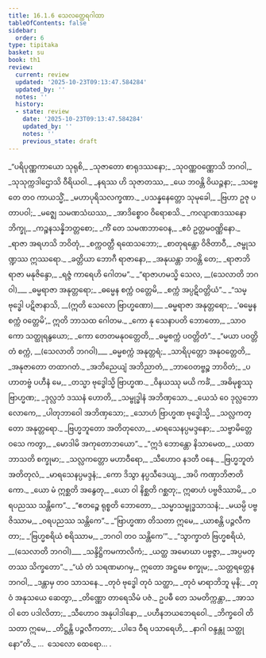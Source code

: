 ```yaml
---
title: 16.1.6 သေလတ္ထေရဂါထာ
tableOfContents: false
sidebar:
  order: 6
type: tipitaka
basket: su
book: th1
review:
  current: review
  updated: '2025-10-23T09:13:47.584284'
  updated_by: ''
  notes: ''
  history:
  - state: review
    date: '2025-10-23T09:13:47.584284'
    updated_by: ''
    notes: ''
    previous_state: draft
---
```



<ReviewStatus review={frontmatter.review} showDetails={true} />

<HypothesisAnnotation frontmatter={frontmatter} />

<DynamicBreadcrumb />

<Division number="818" book="th1" e="ch" v="19" p="330">

<Paragraph number="1159" type="verses" book="th1">
_“ပရိပုဏ္ဏကာယော သုရုစိ,_  
_သုဇာတော စာရုဒဿနော;_  
_သုဝဏ္ဏဝဏ္ဏောသိ ဘဂဝါ,_  
_သုသုက္ကဒါဌောသိ ဝီရိယဝါ._  

</Paragraph>

</Division>
<Division number="819" book="th1" e="ch" v="19" p="330">

<Paragraph number="1160" type="verses" book="th1">
_နရဿ ဟိ သုဇာတဿ,_  
_ယေ ဘဝန္တိ ဝိယဉ္ဇနာ;_  
_သဗ္ဗေ တေ တဝ ကာယသ္မိံ,_  
_မဟာပုရိသလက္ခဏာ._  

</Paragraph>

</Division>
<Division number="820" book="th1" e="ch" v="19" p="330">

<Paragraph number="1161" type="verses" book="th1">
_ပသန္နနေတ္တော သုမုခေါ,_  
_ဗြဟာ ဥဇု ပတာပဝါ;_  
_မဇ္ဈေ သမဏသံဃဿ,_  
_အာဒိစ္စောဝ ဝိရောစသိ._  

</Paragraph>

</Division>
<Division number="821" book="th1" e="ch" v="19" p="330">

<Paragraph number="1162" type="verses" book="th1">
_ကလျာဏဒဿနော ဘိက္ခု,_  
_ကဉ္စနသန္နိဘတ္တစော;_  
_ကိံ တေ သမဏဘာဝေန,_  
_ဧဝံ ဥတ္တမဝဏ္ဏိနော._  

</Paragraph>

</Division>
<Division number="822" book="th1" e="ch" v="19" p="330">

<Paragraph number="1163" type="verses" book="th1">
_ရာဇာ အရဟသိ ဘဝိတုံ,_  
_စက္ကဝတ္တီ ရထေသဘော;_  
_စာတုရန္တော ဝိဇိတာဝီ,_  
_ဇမ္ဗုသဏ္ဍဿ ဣဿရော._  

</Paragraph>

</Division>
<Division number="823" book="th1" e="ch" v="19" p="330">

<Paragraph number="1164" type="verses" book="th1">
_ခတ္တိယာ ဘောဂီ ရာဇာနော,_  
_အနုယန္တာ ဘဝန္တိ တေ;_  
_ရာဇာဘိရာဇာ မနုဇိန္ဒော,_  
_ရဇ္ဇံ ကာရေဟိ ဂေါတမ”._  

</Paragraph>

</Division>
<Division number="824" book="th1" e="ch" v="19" p="330">

<Paragraph number="1165" type="verses" book="th1">
_“ရာဇာဟမသ္မိ သေလ, __(သေလာတိ ဘဂဝါ)___  
_ဓမ္မရာဇာ အနုတ္တရော;_  
_ဓမ္မေန စက္ကံ ဝတ္တေမိ,_  
_စက္ကံ အပ္ပဋိဝတ္တိယံ”._  

</Paragraph>

</Division>
<Division number="825" book="th1" e="ch" v="19" p="330">

<Paragraph number="1166" type="verses" book="th1">
_“သမ္ဗုဒ္ဓေါ ပဋိဇာနာသိ, __(ဣတိ သေလော ဗြာဟ္မဏော)___  
_ဓမ္မရာဇာ အနုတ္တရော;_  
_‘ဓမ္မေန စက္ကံ ဝတ္တေမိ’,_  
ဣတိ ဘာသထ ဂေါတမ._  

</Paragraph>

</Division>
<Division number="826" book="th1" e="ch" v="19" p="330">

<Paragraph number="1167" type="verses" book="th1">
_ကော နု သေနာပတိ ဘောတော,_  
_သာဝကော သတ္ထုရနွယော;_  
_ကော တေတမနုဝတ္တေတိ,_  
_ဓမ္မစက္ကံ ပဝတ္တိတံ”._  

</Paragraph>

</Division>
<Division number="827" book="th1" e="ch" v="19" p="331">

<Paragraph number="1168" type="verses" book="th1">
_“မယာ ပဝတ္တိတံ စက္ကံ, __(သေလာတိ ဘဂဝါ)___  
_ဓမ္မစက္ကံ အနုတ္တရံ;_  
_သာရိပုတ္တော အနုဝတ္တေတိ,_  
_အနုဇာတော တထာဂတံ._  

</Paragraph>

</Division>
<Division number="828" book="th1" e="ch" v="19" p="331">

<Paragraph number="1169" type="verses" book="th1">
_အဘိညေယျံ အဘိညာတံ,_  
_ဘာဝေတဗ္ဗဉ္စ ဘာဝိတံ;_  
_ပဟာတဗ္ဗံ ပဟီနံ မေ,_  
_တသ္မာ ဗုဒ္ဓေါသ္မိ ဗြာဟ္မဏ._  

</Paragraph>

</Division>
<Division number="829" book="th1" e="ch" v="19" p="331">

<Paragraph number="1170" type="verses" book="th1">
_ဝိနယဿု မယိ ကင်္ခံ,_  
_အဓိမုစ္စဿု ဗြာဟ္မဏ;_  
_ဒုလ္လဘံ ဒဿနံ ဟောတိ,_  
_သမ္ဗုဒ္ဓါနံ အဘိဏှသော._  

</Paragraph>

</Division>
<Division number="830" book="th1" e="ch" v="19" p="331">

<Paragraph number="1171" type="verses" book="th1">
_ယေသံ ဝေ ဒုလ္လဘော လောကေ,_  
_ပါတုဘာဝေါ အဘိဏှသော;_  
_သောဟံ ဗြာဟ္မဏ ဗုဒ္ဓေါသ္မိ,_  
_သလ္လကတ္တော အနုတ္တရော._  

</Paragraph>

</Division>
<Division number="831" book="th1" e="ch" v="19" p="331">

<Paragraph number="1172" type="verses" book="th1">
_ဗြဟ္မဘူတော အတိတုလော,_  
_မာရသေနပ္ပမဒ္ဒနော;_  
_သဗ္ဗာမိတ္တေ ဝသေ ကတွာ,_  
_မောဒါမိ အကုတောဘယော”._  

</Paragraph>

</Division>
<Division number="832" book="th1" e="ch" v="19" p="331">

<Paragraph number="1173" type="verses" book="th1">
_“ဣဒံ ဘောန္တော နိသာမေထ,_  
_ယထာ ဘာသတိ စက္ခုမာ;_  
_သလ္လကတ္တော မဟာဝီရော,_  
_သီဟောဝ နဒတီ ဝနေ._  

</Paragraph>

</Division>
<Division number="833" book="th1" e="ch" v="19" p="331">

<Paragraph number="1174" type="verses" book="th1">
_ဗြဟ္မဘူတံ အတိတုလံ,_  
_မာရသေနပ္ပမဒ္ဒနံ;_  
_ကော ဒိသွာ နပ္ပသီဒေယျ,_  
_အပိ ကဏှာဘိဇာတိကော._  

</Paragraph>

</Division>
<Division number="834" book="th1" e="ch" v="19" p="331">

<Paragraph number="1175" type="verses" book="th1">
_ယော မံ ဣစ္ဆတိ အနွေတု,_  
_ယော ဝါ နိစ္ဆတိ ဂစ္ဆတု;_  
ဣဓာဟံ ပဗ္ဗဇိဿာမိ,_  
_ဝရပညဿ သန္တိကေ”._  

</Paragraph>

</Division>
<Division number="835" book="th1" e="ch" v="19" p="331">

<Paragraph number="1176" type="verses" book="th1">
_“ဧတဉ္စေ ရုစ္စတိ ဘောတော,_  
_သမ္မာသမ္ဗုဒ္ဓသာသနံ;_  
_မယမ္ပိ ပဗ္ဗဇိဿာမ,_  
_ဝရပညဿ သန္တိကေ”._  

</Paragraph>

</Division>
<Division number="836" book="th1" e="ch" v="19" p="331">

<Paragraph number="1177" type="verses" book="th1">
_“ဗြာဟ္မဏာ တိသတာ ဣမေ,_  
_ယာစန္တိ ပဉ္ဇလီကတာ;_  
_‘ဗြဟ္မစရိယံ စရိဿာမ,_  
_ဘဂဝါ တဝ သန္တိကေ’”._  

</Paragraph>

</Division>
<Division number="837" book="th1" e="ch" v="19" p="331">

<Paragraph number="1178" type="verses" book="th1">
_“သွာက္ခာတံ ဗြဟ္မစရိယံ, __(သေလာတိ ဘဂဝါ)___  
_သန္ဒိဋ္ဌိကမကာလိကံ;_  
_ယတ္ထ အမောဃာ ပဗ္ဗဇ္ဇာ,_  
_အပ္ပမတ္တဿ သိက္ခတော”._  

</Paragraph>

</Division>
<Division number="838" book="th1" e="ch" v="19" p="331">

<Paragraph number="1179" type="verses" book="th1">
_“ယံ တံ သရဏမာဂမှ,_  
ဣတော အဋ္ဌမေ စက္ခုမ;_  
_သတ္တရတ္တေန ဘဂဝါ,_  
_ဒန္တာမှ တဝ သာသနေ._  

</Paragraph>

</Division>
<Division number="839" book="th1" e="ch" v="19" p="332">

<Paragraph number="1180" type="verses" book="th1">
_တုဝံ ဗုဒ္ဓေါ တုဝံ သတ္ထာ,_  
_တုဝံ မာရာဘိဘူ မုနိ;_  
_တုဝံ အနုသယေ ဆေတွာ,_  
_တိဏ္ဏော တာရေသိမံ ပဇံ._  

</Paragraph>

</Division>
<Division number="840" book="th1" e="ch" v="19" p="332">

<Paragraph number="1181" type="verses" book="th1">
ဥပဓီ တေ သမတိက္ကန္တာ,_  
_အာသဝါ တေ ပဒါလိတာ;_  
_သီဟောဝ အနုပါဒါနော,_  
_ပဟီနဘယဘေရဝေါ._  

</Paragraph>

</Division>
<Division number="841" book="th1" e="ch" v="19" p="332">

<Paragraph number="1182" type="verses" book="th1">
_ဘိက္ခဝေါ တိသတာ ဣမေ,_  
_တိဋ္ဌန္တိ ပဉ္ဇလီကတာ;_  
_ပါဒေ ဝီရ ပသာရေဟိ,_  
_နာဂါ ဝန္ဒန္တု သတ္ထုနော”တိ._  


</Paragraph>
</Division>

<Paragraph number="1183" type="center" book="th1">
…  သေလော ထေရော… .
</Paragraph>